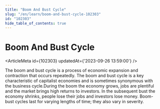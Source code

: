 ```yaml
---
title: "Boom And Bust Cycle"
slug: "/en/learn/boom-and-bust-cycle-102303"
id: "102303"
hide_table_of_contents: true
---
```



# Boom And Bust Cycle

<ArticleMeta id={102303} updatedAt={'2023-09-26 13:59:00'} />
<div className='border-solid border-b border-t-0 my-4 border-[var(--ifm-color-gray-300)]' />

The boom and bust cycle is a process of economic expansion and contraction that occurs repeatedly. The boom and bust cycle is a key characteristic of capitalist economies and is sometimes synonymous with the business cycle.During the boom the economy grows, jobs are plentiful and the market brings high returns to investors. In the subsequent bust the economy shrinks, people lose their jobs and investors lose money. Boom-bust cycles last for varying lengths of time; they also vary in severity.
